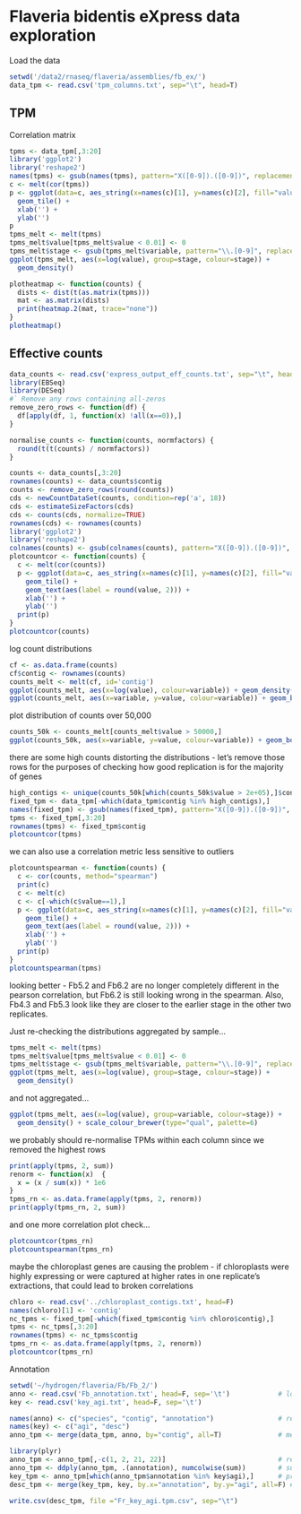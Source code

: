 Flaveria bidentis eXpress data exploration
========================================================

Load the data

```r
setwd('/data2/rnaseq/flaveria/assemblies/fb_ex/')
data_tpm <- read.csv('tpm_columns.txt', sep="\t", head=T)
```

## TPM

Correlation matrix

```r
tpms <- data_tpm[,3:20]
library('ggplot2')
library('reshape2')
names(tpms) <- gsub(names(tpms), pattern="X([0-9]).([0-9])", replacement="Fb\\2.\\1")
c <- melt(cor(tpms))
p <- ggplot(data=c, aes_string(x=names(c)[1], y=names(c)[2], fill="value")) +
  geom_tile() +
  xlab('') +
  ylab('')
p
tpms_melt <- melt(tpms)
tpms_melt$value[tpms_melt$value < 0.01] <- 0
tpms_melt$stage <- gsub(tpms_melt$variable, pattern="\\.[0-9]", replacement="")
ggplot(tpms_melt, aes(x=log(value), group=stage, colour=stage)) + 
  geom_density()
```

```r
plotheatmap <- function(counts) {
  dists <- dist(t(as.matrix(tpms)))
  mat <- as.matrix(dists)
  print(heatmap.2(mat, trace="none"))
}
plotheatmap()
```

## Effective counts

```r
data_counts <- read.csv('express_output_eff_counts.txt', sep="\t", head=T)
library(EBSeq)
library(DESeq)
#` Remove any rows containing all-zeros
remove_zero_rows <- function(df) {
  df[apply(df, 1, function(x) !all(x==0)),]
}

normalise_counts <- function(counts, normfactors) {
  round(t(t(counts) / normfactors))
}

counts <- data_counts[,3:20]
rownames(counts) <- data_counts$contig
counts <- remove_zero_rows(round(counts))
cds <- newCountDataSet(counts, condition=rep('a', 18))
cds <- estimateSizeFactors(cds)
cds <- counts(cds, normalize=TRUE)
rownames(cds) <- rownames(counts)
library('ggplot2')
library('reshape2')
colnames(counts) <- gsub(colnames(counts), pattern="X([0-9]).([0-9])", replacement="Fb_\\2.\\1")
plotcountcor <- function(counts) {
  c <- melt(cor(counts))
  p <- ggplot(data=c, aes_string(x=names(c)[1], y=names(c)[2], fill="value")) +
    geom_tile() +
    geom_text(aes(label = round(value, 2))) +
    xlab('') +
    ylab('')
  print(p)
}
plotcountcor(counts)
```


log count distributions
```r
cf <- as.data.frame(counts)
cf$contig <- rownames(counts)
counts_melt <- melt(cf, id='contig')
ggplot(counts_melt, aes(x=log(value), colour=variable)) + geom_density()
ggplot(counts_melt, aes(x=variable, y=value, colour=variable)) + geom_boxplot()
```

plot distribution of counts over 50,000
```r
counts_50k <- counts_melt[counts_melt$value > 50000,]
ggplot(counts_50k, aes(x=variable, y=value, colour=variable)) + geom_boxplot()
```

there are some high counts distorting the distributions - let's remove those rows for the purposes of checking how good replication is for the majority of genes
```r
high_contigs <- unique(counts_50k[which(counts_50k$value > 2e+05),]$contig)
fixed_tpm <- data_tpm[-which(data_tpm$contig %in% high_contigs),]
names(fixed_tpm) <- gsub(names(fixed_tpm), pattern="X([0-9]).([0-9])", replacement="Fb\\2.\\1")
tpms <- fixed_tpm[,3:20]
rownames(tpms) <- fixed_tpm$contig
plotcountcor(tpms)
```

we can also use a correlation metric less sensitive to outliers
```r

plotcountspearman <- function(counts) {
  c <- cor(counts, method="spearman")
  print(c)
  c <- melt(c)
  c <- c[-which(c$value==1),]
  p <- ggplot(data=c, aes_string(x=names(c)[1], y=names(c)[2], fill="value")) +
    geom_tile() +
    geom_text(aes(label = round(value, 2))) +
    xlab('') +
    ylab('')
  print(p)
}
plotcountspearman(tpms)
```

looking better - Fb5.2 and Fb6.2 are no longer completely different in the pearson correlation, but Fb6.2 is still looking wrong in the spearman. Also, Fb4.3 and Fb5.3 look like they are closer to the earlier stage in the other two replicates.

Just re-checking the distributions aggregated by sample...
```r
tpms_melt <- melt(tpms)
tpms_melt$value[tpms_melt$value < 0.01] <- 0
tpms_melt$stage <- gsub(tpms_melt$variable, pattern="\\.[0-9]", replacement="")
ggplot(tpms_melt, aes(x=log(value), group=stage, colour=stage)) + 
  geom_density()
```

and not aggregated...
```r
ggplot(tpms_melt, aes(x=log(value), group=variable, colour=stage)) + 
  geom_density() + scale_colour_brewer(type="qual", palette=6)
```

we probably should re-normalise TPMs within each column since we removed the highest rows
```r
print(apply(tpms, 2, sum))
renorm <- function(x)  {
  x = (x / sum(x)) * 1e6
}
tpms_rn <- as.data.frame(apply(tpms, 2, renorm))
print(apply(tpms_rn, 2, sum))
```

and one more correlation plot check...
```r
plotcountcor(tpms_rn)
plotcountspearman(tpms_rn)
```

maybe the chloroplast genes are causing the problem - if chloroplasts were highly expressing or were captured at higher rates in one replicate's extractions, that could lead to broken correlations
```r
chloro <- read.csv('../chloroplast_contigs.txt', head=F)
names(chloro)[1] <- 'contig'
nc_tpms <- fixed_tpm[-which(fixed_tpm$contig %in% chloro$contig),]
tpms <- nc_tpms[,3:20]
rownames(tpms) <- nc_tpms$contig
tpms_rn <- as.data.frame(apply(tpms, 2, renorm))
plotcountcor(tpms_rn)
```



Annotation
```r
setwd('~/hydrogen/flaveria/Fb/Fb_2/')
anno <- read.csv('Fb_annotation.txt', head=F, sep='\t')            # load annotation (species, contig, agi)
key <- read.csv('key_agi.txt', head=F, sep='\t')

names(anno) <- c("species", "contig", "annotation")                # rename column headers
names(key) <- c("agi", "desc")
anno_tpm <- merge(data_tpm, anno, by="contig", all=T)              # merge count data and annotation

library(plyr)
anno_tpm <- anno_tpm[,-c(1, 2, 21, 22)]                            # remove extraneous columns
anno_tpm <- ddply(anno_tpm, .(annotation), numcolwise(sum))        # sum columns, grouping by annotation
key_tpm <- anno_tpm[which(anno_tpm$annotation %in% key$agi),]      # print expression tpms for PIN1
desc_tpm <- merge(key_tpm, key, by.x="annotation", by.y="agi", all=F) # add gene description

write.csv(desc_tpm, file ="Fr_key_agi.tpm.csv", sep="\t")
```